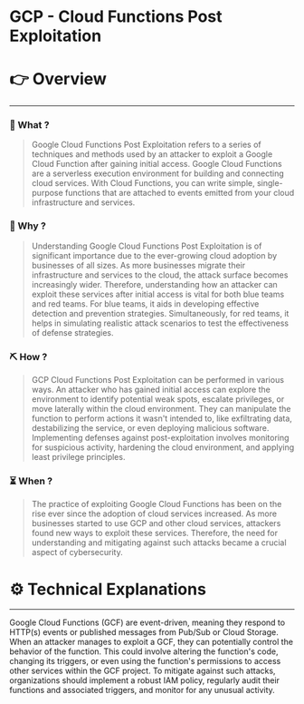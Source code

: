 # GCP - Cloud Functions Post Exploitation


# 👉 Overview

---

### 👀 What ?

> Google Cloud Functions Post Exploitation refers to a series of techniques and methods used by an attacker to exploit a Google Cloud Function after gaining initial access. Google Cloud Functions are a serverless execution environment for building and connecting cloud services. With Cloud Functions, you can write simple, single-purpose functions that are attached to events emitted from your cloud infrastructure and services.
> 

### 🧐 Why ?

> Understanding Google Cloud Functions Post Exploitation is of significant importance due to the ever-growing cloud adoption by businesses of all sizes. As more businesses migrate their infrastructure and services to the cloud, the attack surface becomes increasingly wider. Therefore, understanding how an attacker can exploit these services after initial access is vital for both blue teams and red teams. For blue teams, it aids in developing effective detection and prevention strategies. Simultaneously, for red teams, it helps in simulating realistic attack scenarios to test the effectiveness of defense strategies.
> 

### ⛏️ How ?

> GCP Cloud Functions Post Exploitation can be performed in various ways. An attacker who has gained initial access can explore the environment to identify potential weak spots, escalate privileges, or move laterally within the cloud environment. They can manipulate the function to perform actions it wasn't intended to, like exfiltrating data, destabilizing the service, or even deploying malicious software. Implementing defenses against post-exploitation involves monitoring for suspicious activity, hardening the cloud environment, and applying least privilege principles.
> 

### ⏳ When ?

> The practice of exploiting Google Cloud Functions has been on the rise ever since the adoption of cloud services increased. As more businesses started to use GCP and other cloud services, attackers found new ways to exploit these services. Therefore, the need for understanding and mitigating against such attacks became a crucial aspect of cybersecurity.
> 

# ⚙️ Technical Explanations

---

Google Cloud Functions (GCF) are event-driven, meaning they respond to HTTP(s) events or published messages from Pub/Sub or Cloud Storage. When an attacker manages to exploit a GCF, they can potentially control the behavior of the function. This could involve altering the function's code, changing its triggers, or even using the function's permissions to access other services within the GCF project. To mitigate against such attacks, organizations should implement a robust IAM policy, regularly audit their functions and associated triggers, and monitor for any unusual activity.
